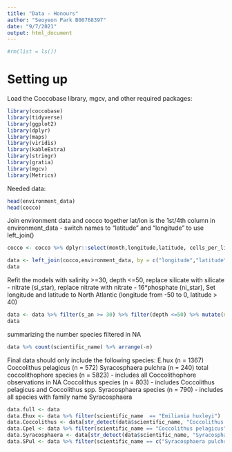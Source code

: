 ```yaml
---
title: "Data - Honours"
author: "Seoyeon Park B00768397"
date: "9/7/2021"
output: html_document
---
```


```r
#rm(list = ls())
```

# Setting up
Load the Coccobase library, mgcv, and other required packages:
```r
library(coccobase)
library(tidyverse)
library(ggplot2)
library(dplyr)
library(maps)
library(viridis)
library(kableExtra)
library(stringr)
library(gratia)
library(mgcv)
library(Metrics)
```


Needed data:
```r
head(environment_data)
head(cocco)
```

Join environment data and cocco together
lat/lon is the 1st/4th column in environment_data - switch names to "latitude" and "longitude" to use left_join()

```r
cocco <- cocco %>% dplyr::select(month,longitude,latitude, cells_per_litre, scientific_name, depth) %>% mutate(longitude = round((longitude-0.5),digits = 0) + 0.5) %>% mutate(latitude = round((latitude-0.5), digits = 0) + 0.5) %>% filter(cells_per_litre > 0) 

data <- left_join(cocco,environment_data, by = c("longitude","latitude","month"))
data
```  

Refit the models with salinity >=30, depth <=50, replace silicate with silicate - nitrate (si_star), replace nitrate with nitrate - 16*phosphate (ni_star), Set longitude and latitude to North Atlantic (longitude from -50 to 0, latitude > 40)
```r
data <- data %>% filter(s_an >= 30) %>% filter(depth <=50) %>% mutate(ni_star = n_an - 16*p_an) %>% mutate(si_star = i_an - n_an) %>% subset(latitude >= 40 & longitude <= 0 & longitude >= -50)
data
```

summarizing the number species filtered in NA

```r
data %>% count(scientific_name) %>% arrange(-n)
```

Final data should only include the following species:
E.hux (n = 1367)
Coccolithus pelagicus  (n = 572)
Syracosphaera pulchra (n = 240)
total coccolithophore species (n = 5823) - includes all Coccolithophore observations in NA
Coccolithus species (n = 803) - includes Coccolithus pelagicus and Coccolithus spp. 
Syracosphaera species (n = 790) - includes all species with family name Syracosphaera   


```r
data.full <- data
data.Ehux <- data %>% filter(scientific_name  == "Emiliania huxleyi")
data.Coccolithus <- data[str_detect(data$scientific_name, "Coccolithus "), ]
data.Cpel <- data %>% filter(scientific_name == "Coccolithus pelagicus")
data.Syracosphaera <- data[str_detect(data$scientific_name, "Syracosphaera"), ]
data.SPul <- data %>% filter(scientific_name == c("Syracosphaera pulchra"))
```


























